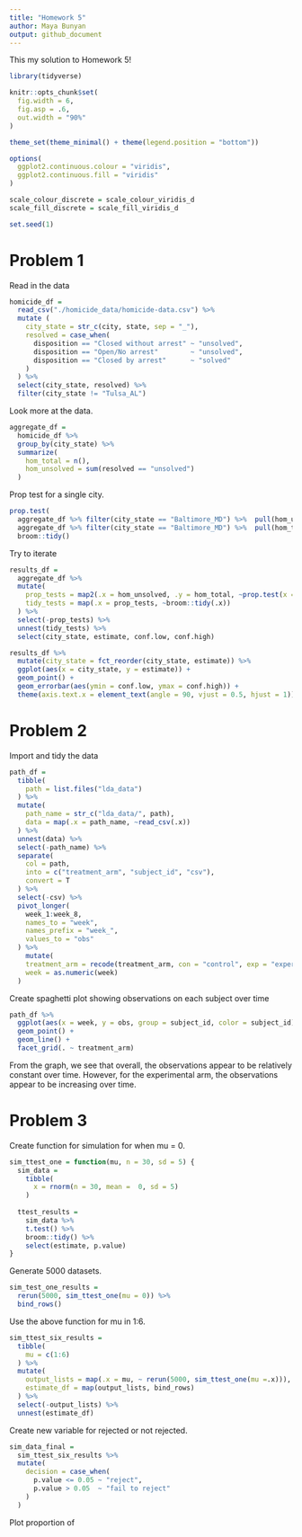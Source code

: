 ```yaml
---
title: "Homework 5"
author: Maya Bunyan
output: github_document
---
```


This my solution to Homework 5!

```r
library(tidyverse)

knitr::opts_chunk$set(
  fig.width = 6,
  fig.asp = .6,
  out.width = "90%"
)

theme_set(theme_minimal() + theme(legend.position = "bottom"))

options(
  ggplot2.continuous.colour = "viridis",
  ggplot2.continuous.fill = "viridis"
)

scale_colour_discrete = scale_colour_viridis_d
scale_fill_discrete = scale_fill_viridis_d

set.seed(1)
```


# Problem 1

Read in the data

```r
homicide_df = 
  read_csv("./homicide_data/homicide-data.csv") %>%
  mutate (
    city_state = str_c(city, state, sep = "_"),
    resolved = case_when(
      disposition == "Closed without arrest" ~ "unsolved",
      disposition == "Open/No arrest"        ~ "unsolved",
      disposition == "Closed by arrest"      ~ "solved"
    )
  ) %>%
  select(city_state, resolved) %>% 
  filter(city_state != "Tulsa_AL")
```

Look more at the data.

```r
aggregate_df = 
  homicide_df %>%
  group_by(city_state) %>% 
  summarize(
    hom_total = n(),
    hom_unsolved = sum(resolved == "unsolved")
  )
```

Prop test for a single city.

```r
prop.test(
  aggregate_df %>% filter(city_state == "Baltimore_MD") %>%  pull(hom_unsolved),
  aggregate_df %>% filter(city_state == "Baltimore_MD") %>%  pull(hom_total)) %>% 
  broom::tidy()
```

Try to iterate

```r
results_df = 
  aggregate_df %>% 
  mutate(
    prop_tests = map2(.x = hom_unsolved, .y = hom_total, ~prop.test(x = .x, n = .y)),
    tidy_tests = map(.x = prop_tests, ~broom::tidy(.x))
  ) %>% 
  select(-prop_tests) %>%
  unnest(tidy_tests) %>%
  select(city_state, estimate, conf.low, conf.high)
```


```r
results_df %>% 
  mutate(city_state = fct_reorder(city_state, estimate)) %>% 
  ggplot(aes(x = city_state, y = estimate)) +
  geom_point() + 
  geom_errorbar(aes(ymin = conf.low, ymax = conf.high)) + 
  theme(axis.text.x = element_text(angle = 90, vjust = 0.5, hjust = 1))
```

# Problem 2

Import and tidy the data

```r
path_df = 
  tibble(
    path = list.files("lda_data")
  ) %>% 
  mutate(
    path_name = str_c("lda_data/", path),
    data = map(.x = path_name, ~read_csv(.x))
  ) %>%
  unnest(data) %>%
  select(-path_name) %>%
  separate(
    col = path,
    into = c("treatment_arm", "subject_id", "csv"),
    convert = T
  ) %>%
  select(-csv) %>%
  pivot_longer(
    week_1:week_8,
    names_to = "week",
    names_prefix = "week_",
    values_to = "obs"
  ) %>% 
    mutate(
    treatment_arm = recode(treatment_arm, con = "control", exp = "experimental"),
    week = as.numeric(week)
  ) 
```

Create spaghetti plot showing observations on each subject over time

```r
path_df %>% 
  ggplot(aes(x = week, y = obs, group = subject_id, color = subject_id)) +
  geom_point() +
  geom_line() +
  facet_grid(. ~ treatment_arm)
```

From the graph, we see that overall, the observations appear to be relatively constant over time. However, for the experimental arm, the observations appear to be increasing over time. 

# Problem 3

Create function for simulation for when mu = 0.

```r
sim_ttest_one = function(mu, n = 30, sd = 5) {
  sim_data = 
    tibble(
      x = rnorm(n = 30, mean =  0, sd = 5)
    )
  
  ttest_results = 
    sim_data %>%
    t.test() %>%
    broom::tidy() %>% 
    select(estimate, p.value)
}

```

Generate 5000 datasets.

```r
sim_test_one_results = 
  rerun(5000, sim_ttest_one(mu = 0)) %>%
  bind_rows()
```

Use the above function for mu in 1:6.

```r
sim_ttest_six_results = 
  tibble(
    mu = c(1:6)
  ) %>% 
  mutate(
    output_lists = map(.x = mu, ~ rerun(5000, sim_ttest_one(mu =.x))),
    estimate_df = map(output_lists, bind_rows)
  ) %>% 
  select(-output_lists) %>% 
  unnest(estimate_df)
```

Create new variable for rejected or not rejected.

```r
sim_data_final = 
  sim_ttest_six_results %>%
  mutate(
    decision = case_when(
      p.value <= 0.05 ~ "reject",
      p.value > 0.05  ~ "fail to reject"
    )
  )
```

Plot proportion of 


